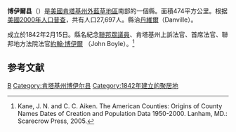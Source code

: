 {{noteTA
|T=zh-hans:博伊尔县 (肯塔基州);zh-hk:博伊爾縣 (肯塔基州);zh-tw:博伊爾郡 (肯塔基州);
|1=zh-hans:县;zh-hk:縣;zh-tw:郡;
}}

<!--[[File:Map_of_Kentucky_highlighting_Boyle_County.svg|250px]]-->
{{Infobox U.S. County
| county = 博伊爾縣
| state = 肯塔基州
| en county = Boyle County
| en state = Kentucky
| seal =
| founded year = 1842年
| founded date =
| seat wl = 丹維爾
| area mi = 183
| area km = 474
| area land mi = 182
| area land km = 471
| area water mi = 1 
| area water km = 3
| area percentage = 0.6
| census yr = 2000
| pop = 27,697
| density mi = 152
| density km = 59
| time zone = 北美洲東部時區
| UTC offset = -5
| DST offset = -4
| footnotes = 
| web = www.danvilleboylechamber.com
| named for = [[John_Boyle_(congressman)|John Boyle]], [[Chief_Justice|Chief Justice]] of the [[Kentucky_Court_of_Appeals|Kentucky Court of Appeals]] (1810–1826)
}}
'''博伊爾县'''（{{lang-en|Boyle County}}）是[[美國|美國]][[肯塔基州|肯塔基州]][[外藍草地區|外藍草地區]]南部的一個縣。面積474平方公里。根据[[美國2000年人口普查|美國2000年人口普查]]，共有人口27,697人。縣治[[丹維爾_(肯塔基州)|丹維爾]]（Danville）。

成立於1842年2月15日。縣名紀念[[美國眾議院|聯邦眾議員]]、肯塔基州上訴法官、首席法官、聯邦地方法院法官[[約翰·博伊爾|約翰·博伊爾]] （John Boyle）。<ref>Kane, J. N. and C. C. Aiken. The American Counties: Origins of County Names Dates of Creation and Population Data 1950-2000. Lanham, MD.: Scarecrow Press, 2005.</ref>

==参考文献==
<div class="references-small">
<references />
</div>
[[Category:肯塔基州行政區劃|B]]
[[Category:肯塔基州博伊尔县|Category:肯塔基州博伊尔县]]
[[Category:1842年建立的聚居地|Category:1842年建立的聚居地]]